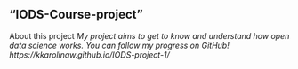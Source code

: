 

## "IODS-Course-project"


About this project
*My project aims to get to know and understand how open data science works.
You can follow my progress on GitHub! https://kkarolinaw.github.io/IODS-project-1/ *